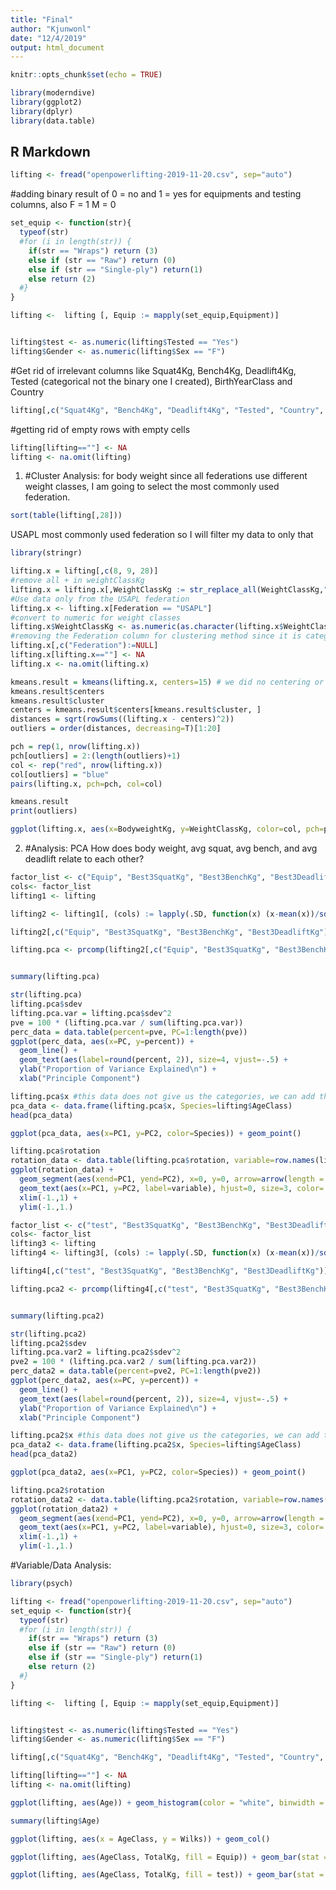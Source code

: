 ```yaml
---
title: "Final"
author: "Kjunwonl"
date: "12/4/2019"
output: html_document
---
```


```r
knitr::opts_chunk$set(echo = TRUE)
```

```r
library(moderndive)
library(ggplot2)
library(dplyr)
library(data.table)
```

## R Markdown

```r
lifting <- fread("openpowerlifting-2019-11-20.csv", sep="auto")
```
#adding binary result of 0 = no and 1 = yes for equipments and testing columns, also F = 1 M = 0
```r
set_equip <- function(str){
  typeof(str)
  #for (i in length(str)) {
    if(str == "Wraps") return (3)
    else if (str == "Raw") return (0)
    else if (str == "Single-ply") return(1)
    else return (2)
  #}
}

lifting <-  lifting [, Equip := mapply(set_equip,Equipment)]


lifting$test <- as.numeric(lifting$Tested == "Yes")
lifting$Gender <- as.numeric(lifting$Sex == "F")
```

#Get rid of irrelevant columns like Squat4Kg, Bench4Kg, Deadlift4Kg, Tested (categorical not the binary one I created), BirthYearClass and Country
```r
lifting[,c("Squat4Kg", "Bench4Kg", "Deadlift4Kg", "Tested", "Country", "BirthYearClass"):=NULL]
```

#getting rid of empty rows with empty cells
```r
lifting[lifting==""] <- NA
lifting <- na.omit(lifting)
```

1.
#Cluster Analysis: for body weight
since all federations use different weight classes, I am going to select the most commonly used federation.

```r
sort(table(lifting[,28]))
```
USAPL most commonly used federation so I will filter my data to only that

```r
library(stringr)

lifting.x = lifting[,c(8, 9, 28)]
#remove all + in weightClassKg
lifting.x = lifting.x[,WeightClassKg := str_replace_all(WeightClassKg,"\\+","")]
#Use data only from the USAPL federation
lifting.x <- lifting.x[Federation == "USAPL"]
#convert to numeric for weight classes
lifting.x$WeightClassKg <- as.numeric(as.character(lifting.x$WeightClassKg))
#removing the Federation column for clustering method since it is categorical
lifting.x[,c("Federation"):=NULL]
lifting.x[lifting.x==""] <- NA
lifting.x <- na.omit(lifting.x)

kmeans.result = kmeans(lifting.x, centers=15) # we did no centering or scaling here. as usual, consider if those are needed for your data
kmeans.result$centers
kmeans.result$cluster
centers = kmeans.result$centers[kmeans.result$cluster, ] 
distances = sqrt(rowSums((lifting.x - centers)^2))
outliers = order(distances, decreasing=T)[1:20]

pch = rep(1, nrow(lifting.x))
pch[outliers] = 2:(length(outliers)+1)
col <- rep("red", nrow(lifting.x))
col[outliers] = "blue"
pairs(lifting.x, pch=pch, col=col)
```

```r
kmeans.result
print(outliers)
```

```r
ggplot(lifting.x, aes(x=BodyweightKg, y=WeightClassKg, color=col, pch=pch)) + geom_point() + scale_shape_identity()
```

2.
#Analysis: PCA
How does body weight, avg squat, avg bench, and avg deadlift relate to each other?
```r
factor_list <- c("Equip", "Best3SquatKg", "Best3BenchKg", "Best3DeadliftKg")
cols<- factor_list
lifting1 <- lifting

lifting2 <- lifting1[, (cols) := lapply(.SD, function(x) (x-mean(x))/sd(x) ),.SDcols = cols ]
```

```r
lifting2[,c("Equip", "Best3SquatKg", "Best3BenchKg", "Best3DeadliftKg")]
```

```r
lifting.pca <- prcomp(lifting2[,c("Equip", "Best3SquatKg", "Best3BenchKg", "Best3DeadliftKg")], center = TRUE,scale. = TRUE)


summary(lifting.pca)
```

```r
str(lifting.pca)
lifting.pca$sdev 
lifting.pca.var = lifting.pca$sdev^2
pve = 100 * (lifting.pca.var / sum(lifting.pca.var))
perc_data = data.table(percent=pve, PC=1:length(pve))
ggplot(perc_data, aes(x=PC, y=percent)) + 
  geom_line() +
  geom_text(aes(label=round(percent, 2)), size=4, vjust=-.5) +
  ylab("Proportion of Variance Explained\n") +
  xlab("Principle Component")
```
```r
lifting.pca$x #this data does not give us the categories, we can add them
pca_data <- data.frame(lifting.pca$x, Species=lifting$AgeClass)
head(pca_data)
```

```r
ggplot(pca_data, aes(x=PC1, y=PC2, color=Species)) + geom_point()
```
```r
lifting.pca$rotation
rotation_data <- data.table(lifting.pca$rotation, variable=row.names(lifting.pca$rotation))
ggplot(rotation_data) + 
  geom_segment(aes(xend=PC1, yend=PC2), x=0, y=0, arrow=arrow(length = unit(0.05, "inches"), type = "closed")) + 
  geom_text(aes(x=PC1, y=PC2, label=variable), hjust=0, size=3, color='red') + 
  xlim(-1.,1) + 
  ylim(-1.,1.)
```

```r
factor_list <- c("test", "Best3SquatKg", "Best3BenchKg", "Best3DeadliftKg")
cols<- factor_list
lifting3 <- lifting
lifting4 <- lifting3[, (cols) := lapply(.SD, function(x) (x-mean(x))/sd(x) ),.SDcols = cols ]
```

```r
lifting4[,c("test", "Best3SquatKg", "Best3BenchKg", "Best3DeadliftKg")]
```

```r
lifting.pca2 <- prcomp(lifting4[,c("test", "Best3SquatKg", "Best3BenchKg", "Best3DeadliftKg")], center = TRUE,scale. = TRUE)


summary(lifting.pca2)
```

```r
str(lifting.pca2)
lifting.pca2$sdev 
lifting.pca.var2 = lifting.pca2$sdev^2
pve2 = 100 * (lifting.pca.var2 / sum(lifting.pca.var2))
perc_data2 = data.table(percent=pve2, PC=1:length(pve2))
ggplot(perc_data2, aes(x=PC, y=percent)) + 
  geom_line() +
  geom_text(aes(label=round(percent, 2)), size=4, vjust=-.5) +
  ylab("Proportion of Variance Explained\n") +
  xlab("Principle Component")
```

```r
lifting.pca2$x #this data does not give us the categories, we can add them
pca_data2 <- data.frame(lifting.pca2$x, Species=lifting$AgeClass)
head(pca_data2)
```

```r
ggplot(pca_data2, aes(x=PC1, y=PC2, color=Species)) + geom_point()
```

```r
lifting.pca2$rotation
rotation_data2 <- data.table(lifting.pca2$rotation, variable=row.names(lifting.pca2$rotation))
ggplot(rotation_data2) + 
  geom_segment(aes(xend=PC1, yend=PC2), x=0, y=0, arrow=arrow(length = unit(0.05, "inches"), type = "closed")) + 
  geom_text(aes(x=PC1, y=PC2, label=variable), hjust=0, size=3, color='red') + 
  xlim(-1.,1) + 
  ylim(-1.,1.)
```
#Variable/Data Analysis:

```r
library(psych)

lifting <- fread("openpowerlifting-2019-11-20.csv", sep="auto")
set_equip <- function(str){
  typeof(str)
  #for (i in length(str)) {
    if(str == "Wraps") return (3)
    else if (str == "Raw") return (0)
    else if (str == "Single-ply") return(1)
    else return (2)
  #}
}

lifting <-  lifting [, Equip := mapply(set_equip,Equipment)]


lifting$test <- as.numeric(lifting$Tested == "Yes")
lifting$Gender <- as.numeric(lifting$Sex == "F")

lifting[,c("Squat4Kg", "Bench4Kg", "Deadlift4Kg", "Tested", "Country", "BirthYearClass"):=NULL]

lifting[lifting==""] <- NA
lifting <- na.omit(lifting)
```

```r
ggplot(lifting, aes(Age)) + geom_histogram(color = "white", binwidth = 4)
```
```r
summary(lifting$Age)
```

```r
ggplot(lifting, aes(x = AgeClass, y = Wilks)) + geom_col()
```

```r
ggplot(lifting, aes(AgeClass, TotalKg, fill = Equip)) + geom_bar(stat = "identity", position = "dodge")
```

```r
ggplot(lifting, aes(AgeClass, TotalKg, fill = test)) + geom_bar(stat = "identity", position = "dodge")
```
